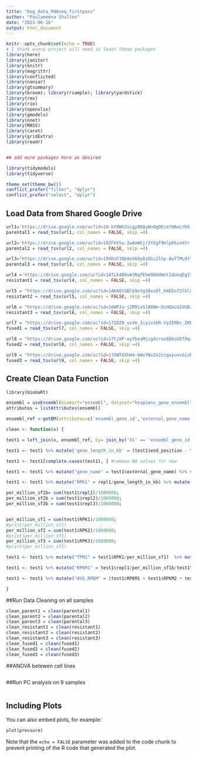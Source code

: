 ```yaml
---
title: "Dag_data_RNAseq_firstpass"
author: "Paulameena Shultes"
date: "2023-06-16"
output: html_document
---
```


```r
knitr::opts_chunk$set(echo = TRUE)
# I think every project will need at least these packages
library(here)
library(janitor)
library(knitr)
library(magrittr)
library(conflicted)
library(naniar)
library(gtsummary)
library(broom); library(rsample); library(yardstick)
library(rms)
library(rio)
library(openxlsx)
library(gmodels)
library(nnet)
library(MASS)
library(caret)
library(gridExtra)
library(readr)


## add more packages here as desired

library(tidymodels)
library(tidyverse)

theme_set(theme_bw())
conflict_prefer("filter", "dplyr")
conflict_prefer("select", "dplyr")
```

## Load Data from Shared Google Drive


```r

url1='https://drive.google.com/uc?id=19-kY0WUJxigy9QQyWnOgDEce7HAeLYKk'
parental1 = read_tsv(url1, col_names = FALSE, skip =4)

url2='https://drive.google.com/uc?id=18ZFkVSu-2wAaWSjr2YXgF9mlpK6ieXYr'
parental2 = read_tsv(url2, col_names = FALSE, skip =4)

url3="https://drive.google.com/uc?id=19XDoF3Nb9oV60yDzDGc2lhp-AwTTML8t"
parental3 = read_tsv(url3, col_names = FALSE, skip =4)

url4 ='https://drive.google.com/uc?id=1ATLb4B0vWJNqfEhm9bUHWzt1dUoqEgI3'
resistant1 = read_tsv(url4, col_names = FALSE, skip =4)

url5 = "https://drive.google.com/uc?id=1AKAQtGBlk9xtg38es0l_H4EEo73lhlX9"
resistant2 = read_tsv(url5, col_names = FALSE, skip =4)

url6 = "https://drive.google.com/uc?id=16WPJu-jZM9ivSlA8Nm-DcHQoLGIVUBJg"
resistant3 = read_tsv(url6, col_names = FALSE, skip =4)

url7 = "https://drive.google.com/uc?id=17IDZ0_uvVm_Icyio16R-VyZENOc_ZKBh"
fused1 = read_tsv(url7, col_names = FALSE, skip =4)

url8 = "https://drive.google.com/uc?id=17tjXP-oyYbeaMjcg4zrov6DkoGDf9q17"
fused2 = read_tsv(url8, col_names = FALSE, skip =4)

url9 = "https://drive.google.com/uc?id=17XWTGYhH4-bWv7Nx2v2zsgayunvGixRt"
fused3 = read_tsv(url9, col_names = FALSE, skip =4)

```

## Create Clean Data Function
```r
library(biomaRt)

ensembl = useEnsembl(biomart="ensembl", dataset="hsapiens_gene_ensembl")
attributes = listAttributes(ensembl)

ensembl_ref <-getBM(attributes=c('ensembl_gene_id','external_gene_name','hgnc_symbol','start_position', 'end_position'), mart = ensembl)

clean <- function(x) {

test1 = left_join(x, ensembl_ref, by= join_by('X1' == 'ensembl_gene_id')) 

test1 <- test1 %>% mutate('gene_length_in_kb' = (test1$end_position - test1$start_position)/1000) %>% rename('ensembl_id' = 'X1', 'repl1'= 'X2', 'repl2'= 'X3', 'repl3' = 'X4')

test1 <- test1[complete.cases(test1), ] #remove NA values for now

test1 <- test1 %>% mutate("gene_name" = test1$external_gene_name) %>% select('gene_length_in_kb', 'external_gene_name', 'ensembl_id', 'repl1', 'repl2', 'repl3')

test1 <- test1 %>% mutate("RPK1" = repl1/gene_length_in_kb) %>% mutate("RPK2" = repl2/gene_length_in_kb) %>% mutate("RPK3" = repl3/gene_length_in_kb) 

per_million_sf1b= sum(test1$repl1)/1000000;
per_million_sf2b = sum(test1$repl2)/1000000;
per_million_sf3b = sum(test1$repl3)/1000000;


per_million_sf1 = sum(test1$RPK1)/1000000;
#print(per_million_sf1)
per_million_sf2 = sum(test1$RPK2)/1000000;
#print(per_million_sf1)
per_million_sf3 = sum(test1$RPK3)/1000000;
#print(per_million_sf1)

test1 <- test1 %>% mutate("TPM1" = test1$RPK1/per_million_sf1)  %>% mutate("TPM2" = test1$RPK2/per_million_sf2) %>% mutate("TPM3" = test1$RPK3/per_million_sf3)

test1 <- test1 %>% mutate("RPKM1" = test1$repl1/per_million_sf1b/test1$gene_length_in_kb)  %>% mutate("RPKM2" = test1$repl2/per_million_sf2b/test1$gene_length_in_kb) %>% mutate("RPKM3" = test1$repl3/per_million_sf3b/test1$gene_length_in_kb)

test1 <- test1 %>% mutate("AVG_RPKM" = (test1$RPKM1 + test1$RPKM2 + test1$RPKM3)/3) %>% mutate("AVG_TPM"= (test1$TPM1 + test1$TPM2 + test1$TPM3)/3)

}

```

##Run Data Cleaning on all samples
```r
clean_parent1 = clean(parental1)
clean_parent2 = clean(parental2)
clean_parent3 = clean(parental3)
clean_resistant1 = clean(resistant1)
clean_resistant2 = clean(resistant2)
clean_resistant3 = clean(resistant3)
clean_fused1 = clean(fused1)
clean_fused2 = clean(fused2)
clean_fused3 = clean(fused3)

```


##ANOVA betewen cell lines
```r



```
##Run PC analysis on 9 samples
```r



```
## Including Plots

You can also embed plots, for example:

```r
plot(pressure)
```

Note that the `echo = FALSE` parameter was added to the code chunk to prevent printing of the R code that generated the plot.
